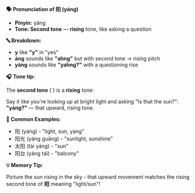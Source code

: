**🗣️ Pronunciation of 阳 (yáng)**

- **Pinyin:** yáng
- **Tone: Second tone** — **rising** tone, like asking a question

**🔤 Breakdown:**

- **y** like **"y"** in "yes"
- **áng** sounds like **"ahng"** but with second tone → rising pitch
- **yáng** sounds like **"yahng?"** with a questioning rise

**🎧 Tone tip:**

The **second tone** (´) is a **rising** tone:

Say it like you're looking up at bright light and asking "Is that the sun?": **"yáng?"** — that
upward, rising tone.

**📝 Common Examples:**

- 阳 (yáng) - "light, sun, yang"
- 阳光 (yáng guāng) - "sunlight, sunshine"
- 太阳 (tài yáng) - "sun"
- 阳台 (yáng tái) - "balcony"

**💡 Memory Tip:**

Picture the sun rising in the sky - that upward movement matches the rising second tone of **阳**
meaning "light/sun"!
